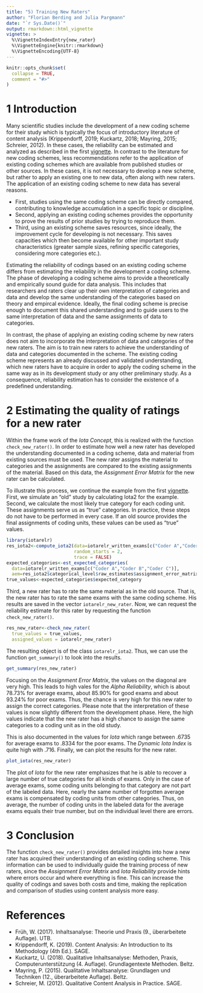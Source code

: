 ```yaml
---
title: "5) Training New Raters"
author: "Florian Berding and Julia Pargmann"
date: "`r Sys.Date()`"
output: rmarkdown::html_vignette
vignette: >
  %\VignetteIndexEntry{new_rater}
  %\VignetteEngine{knitr::rmarkdown}
  %\VignetteEncoding{UTF-8}
---
```


```r
knitr::opts_chunk$set(
  collapse = TRUE,
  comment = "#>"
)
```
# 1 Introduction
Many scientific studies include the development of a new coding scheme for their
study which is typically the focus of introductory literature of content analysis 
(Krippendorff, 2019; Kuckartz, 2018; Mayring, 2015; Schreier, 2012). In these cases, 
the reliability can be estimated and analyzed as described in the first [vignette](iotarelr.html). 
In contrast to the literature for new coding schemes, less recommendations refer to the application of existing coding schemes 
which are available from published studies or other sources. In these cases, it is 
not necessary to develop a new scheme, but rather to apply an existing one to new 
data, often along with new raters. The application of an existing coding scheme to 
new data has several reasons. 

- First, studies using the same coding scheme can be directly compared, contributing 
to knowledge accumulation in a specific topic or discipline. 
- Second, applying an existing coding schemes provides the opportunity to prove 
the results of prior studies by trying to reproduce them. 
- Third, using an existing scheme saves resources, since ideally, the improvement 
cycle for developing is not necessary. This saves capacities which then become available 
for other important study characteristics (greater sample sizes, refining specific categories, 
considering more categories etc.).

Estimating the reliability of codings based on an existing coding scheme differs 
from estimating the reliability in the development a coding scheme. The phase of developing 
a coding scheme aims to provide a theoretically and empirically sound guide for 
data analysis. This includes that researchers and raters clear up their own
interpretation of categories and data and develop the same understanding 
of the categories based on theory and empircal evidence. 
Ideally, the final coding scheme is precise enough to document this shared 
understanding and to guide users to the same interpretation of data and the same 
assignments of data to categories. 

In contrast, the phase of applying an existing coding scheme by new raters does 
not aim to incorporate the interpretation of data and categories of the new raters. 
The aim is to train new raters to achieve the understanding of data and categories 
documented in the scheme. The existing coding scheme represents an already discussed and validated 
understanding, which new raters have to acquire in order to apply the coding scheme 
in the same way as in its development study or any other preliminary study.
As a consequence, reliability estimation has to consider the existence of a predefined understanding. 

# 2 Estimating the quality of ratings for a new rater
Within the frame work of the *Iota Concept*, this is realized with the function 
`check_new_rater()`. In order to estimate how well a new rater has developed the 
understanding documented in a coding scheme, data and material from existing sources 
must be used. The new rater assigns the material to categories and the assignments 
are compared to the existing assignments of the material. 
Based on this data, the *Assignment Error Matrix* for the new rater can be calculated.

To illustrate this process, we continue the example from the first [vignette](iotarelr.html).
First, we simulate an "old" study by calculating Iota2 for the example. Second,
we calculate the most likely true category for each coding unit. These assignments
serve us as "true" categories. In practice, these steps do not have to be performed in every
case. If an old source provides the final assignments of coding units, these values
can be used as "true" values. 
```r
library(iotarelr)
res_iota2<-compute_iota2(data=iotarelr_written_exams[c("Coder A","Coder B","Coder C")],
                         random_starts = 2,
                         trace = FALSE)
expected_categories<-est_expected_categories(
  data=iotarelr_written_exams[c("Coder A","Coder B","Coder C")],
  aem=res_iota2$categorical_level$raw_estimates$assignment_error_matrix)
true_values<-expected_categories$expected_category
```
Third, a new rater has to rate the same material as in the old source. That is, 
the new rater has to rate the same exams with the same coding scheme. His results
are saved in the vector `iotarelr_new_rater`. Now, we can request the reliability
estimate for this rater by requesting the function `check_new_rater()`.
```r
res_new_rater<-check_new_rater(
  true_values = true_values,
  assigned_values = iotarelr_new_rater)
```
The resulting object is of the class `iotarelr_iota2`. Thus, we can use the function
`get_summary()` to look into the results.
```r
get_summary(res_new_rater)
```
Focusing on the *Assignment Error Matrix*, the values on the diagonal are very high.
This leads to high vales for the *Alpha Reliability*, which is about 78.73% for
average exams, about 85.90% for good exams and about 93.24% for poor exams. Thus,
the chance is very high for this new rater to assign the correct categories. Please
note that the interpretation of these values is now slightly different from the 
development phase. Here, the high values indicate that the new rater has a high chance
to assign the same categories to a coding unit as in the old study.

This is also documented in the values for *Iota* which range between .6735 for
average exams to .8334 for the poor exams. The *Dynamic Iota Index* is quite high
with .716. Finally, we can plot the results for the new rater.
```r
plot_iota(res_new_rater)

```
The plot of *Iota* for the new rater emphasizes that he is able to recover a large
number of true categories for all kinds of exams. Only in the case of average exams,
some coding units belonging to that category are not part of the labeled data.
Here, nearly the same number of forgotten average exams is compensated by coding units
from other categories. Thus, on average, the number of coding units in the labeled data for
the average exams equals their true number, but on the individual level there are errors.

# 3 Conclusion
The function `check_new_rater()` provides detailed insights into how a new rater
has acquired their understanding of an existing coding scheme. This information
can be used to individually guide the training process of new raters, since 
the *Assignment Error Matrix* and *Iota Reliability* provide hints where errors occur and
where everything is fine. This can increase the quality of codings and saves both costs
and time, making the replication and comparison of studies using content analysis
more easy. 

# References
- Früh, W. (2017). Inhaltsanalyse: Theorie und Praxis (9., überarbeitete Auflage). UTB.
- Krippendorff, K. (2019). Content Analysis: An Introduction to Its Methodology 
(4th Ed.). SAGE. 
- Kuckartz, U. (2018). Qualitative Inhaltsanalyse: Methoden, Praxis, 
Computerunterstützung (4. Auflage). Grundlagentexte Methoden. Beltz.
- Mayring, P. (2015). Qualitative Inhaltsanalyse: Grundlagen und Techniken 
(12., überarbeitete Auflage). Beltz.
- Schreier, M. (2012). Qualitative Content Analysis in Practice. SAGE. 



